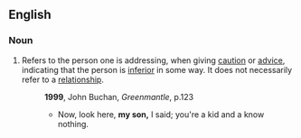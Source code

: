 ==English==

===Noun===
{{en-noun|sg=[[my]] [[son]]}}

# Refers to the person one is addressing, when giving [[caution]] or [[advice]], indicating that the person is [[inferior]] in some way. It does not necessarily refer to a [[relationship]].
#:'''1999''', John Buchan, ''Greenmantle'', p.123
#:*Now, look here, '''my son,''' I said; you're a kid and a know nothing.